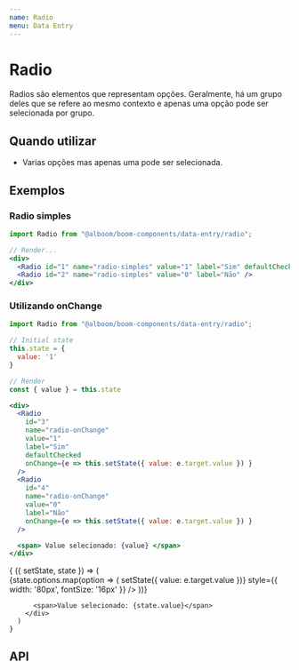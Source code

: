 ```yaml
---
name: Radio
menu: Data Entry
---
```




# Radio
 Radios são elementos que representam opções.
 Geralmente, há um grupo deles que se refere ao mesmo contexto e apenas uma opção pode ser selecionada por grupo.
## Quando utilizar
* Varias opções mas apenas uma pode ser selecionada.

## Exemplos

### Radio simples

```jsx
import Radio from "@alboom/boom-components/data-entry/radio";

// Render...
<div>
  <Radio id="1" name="radio-simples" value="1" label="Sim" defaultChecked />
  <Radio id="2" name="radio-simples" value="0" label="Não" />
</div>
```

<Playground>
  <Radio id="1" name="radio-simples" value="1" label="Sim" defaultChecked />
  <Radio id="2" name="radio-simples" value="0" label="Não" />
</Playground>

### Utilizando onChange

```jsx
import Radio from "@alboom/boom-components/data-entry/radio";

// Initial state
this.state = {
  value: '1'
}

// Render
const { value } = this.state

<div>
  <Radio
    id="3"
    name="radio-onChange"
    value="1"
    label="Sim"
    defaultChecked
    onChange={e => this.setState({ value: e.target.value }) }
  />
  <Radio
    id="4"
    name="radio-onChange"
    value="0"
    label="Não"
    onChange={e => this.setState({ value: e.target.value }) }
  />

  <span> Value selecionado: {value} </span>
</div>
```

<Playground>
  <Component
    initialState={{ value: "1", options: [
      { id: "3", name: "radio-onChange", value: "1", label: "Sim" },
      { id: "4", name: "radio-onChange", value: "0", label: "Não" }
    ]}}
  >
    {
      ({ setState, state }) => (
        <div>
          <div style={ { display: 'flex' } }>
            {state.options.map(option => (
              <Radio
                id={option.id}
                name={option.name}
                value={option.value}
                label={option.label}
                defaultChecked={state.value === option.value}
                onChange={(e) => setState({ value: e.target.value })}
                style={{ width: '80px', fontSize: '16px' }}
              />
            ))}
          </div>

          <span>Value selecionado: {state.value}</span>
        </div>
      )
    }
  </Component>
</Playground>

## API

<Props of={Radio} />

